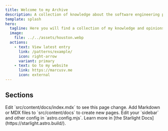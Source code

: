 ```yaml
---
title: Welcome to my Archive
description: A collection of knowledge about the software engineering practice by Marcus Virginia
template: splash
hero:
  tagline: Here you will find a collection of my knowledge and opinions on certain software engineering patterns, processes, and code snippets.
  image:
    file: ../../assets/houston.webp
  actions:
    - text: View latest entry
      link: /patterns/example/
      icon: right-arrow
      variant: primary
    - text: Go to my website
      link: https://marcusv.me
      icon: external
---
```



## Sections

<CardGrid>
	<Card title="Update content" icon="pencil">
		Edit `src/content/docs/index.mdx` to see this page change.
	</Card>
	<Card title="Add new content" icon="add-document">
		Add Markdown or MDX files to `src/content/docs` to create new pages.
	</Card>
	<Card title="Configure your site" icon="setting">
		Edit your `sidebar` and other config in `astro.config.mjs`.
	</Card>
	<Card title="Read the docs" icon="open-book">
		Learn more in [the Starlight Docs](https://starlight.astro.build/).
	</Card>
</CardGrid>
